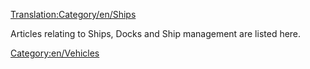[[Translation:Category/en/Ships]]{{en/-}}

Articles relating to Ships, Docks and Ship management are listed here.
{{catmore}}

[[Category:en/Vehicles]]